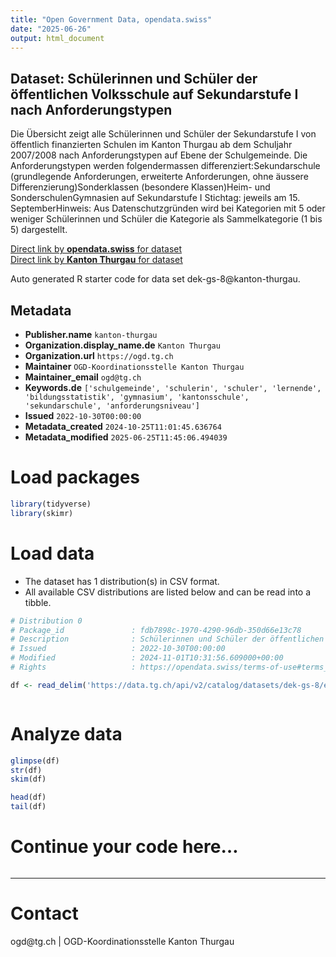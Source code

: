 ```yaml
---
title: "Open Government Data, opendata.swiss"
date: "2025-06-26"
output: html_document
---
```


## Dataset: Schülerinnen und Schüler der öffentlichen Volksschule auf Sekundarstufe I nach Anforderungstypen

Die Übersicht zeigt alle Schülerinnen und Schüler der Sekundarstufe I von öffentlich finanzierten Schulen im Kanton Thurgau ab dem Schuljahr 2007/2008 nach Anforderungstypen auf Ebene der Schulgemeinde. Die Anforderungstypen werden folgendermassen differenziert:Sekundarschule (grundlegende Anforderungen, erweiterte Anforderungen, ohne äussere Differenzierung)Sonderklassen (besondere Klassen)Heim- und SonderschulenGymnasien auf Sekundarstufe I
Stichtag: jeweils am 15. SeptemberHinweis: Aus Datenschutzgründen wird bei Kategorien mit 5 oder weniger Schülerinnen und Schüler die Kategorie als Sammelkategorie (1 bis 5) dargestellt.

[Direct link by **opendata.swiss** for dataset](https://opendata.swiss/de/dataset/schulerinnen-und-schuler-der-offentlichen-volksschule-auf-sekundarstufe-i-nach-anforderungstype)<br>
[Direct link by **Kanton Thurgau** for dataset](https://data.tg.ch/explore/dataset/dek-gs-8/)

Auto generated R starter code for data set dek-gs-8@kanton-thurgau.

## Metadata

- **Publisher.name** `kanton-thurgau`
- **Organization.display_name.de** `Kanton Thurgau`
- **Organization.url** `https://ogd.tg.ch`
- **Maintainer** `OGD-Koordinationsstelle Kanton Thurgau`
- **Maintainer_email** `ogd@tg.ch`
- **Keywords.de** `['schulgemeinde', 'schulerin', 'schuler', 'lernende', 'bildungsstatistik', 'gymnasium', 'kantonsschule', 'sekundarschule', 'anforderungsniveau']`
- **Issued** `2022-10-30T00:00:00`
- **Metadata_created** `2024-10-25T11:01:45.636764`
- **Metadata_modified** `2025-06-25T11:45:06.494039`


# Load packages

```r

library(tidyverse)
library(skimr)

```

# Load data

-   The dataset has 1 distribution(s) in CSV format.
-   All available CSV distributions are listed below and can be read into a tibble.

```r

# Distribution 0
# Package_id               : fdb7898c-1970-4290-96db-350d66e13c78
# Description              : Schülerinnen und Schüler der öffentlichen Volksschule auf Sekundarstufe I nach Anforderungstypen (csv)
# Issued                   : 2022-10-30T00:00:00
# Modified                 : 2024-11-01T10:31:56.609000+00:00
# Rights                   : https://opendata.swiss/terms-of-use#terms_by

df <- read_delim('https://data.tg.ch/api/v2/catalog/datasets/dek-gs-8/exports/csv?use_labels=true')



```

# Analyze data

```r

glimpse(df)
str(df)
skim(df)

head(df)
tail(df)

```

# Continue your code here...

```r

```

------------------------------------------------------------------------

# Contact

ogd@tg.ch | OGD-Koordinationsstelle Kanton Thurgau
